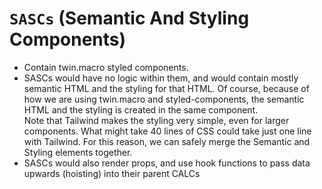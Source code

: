 # `SASCs` (Semantic And Styling Components)

- Contain twin.macro styled components.
- SASCs would have no logic within them, and would contain mostly semantic HTML and the styling for that HTML. Of course, because of how we are using twin.macro and styled-components, the semantic HTML and the styling is created in the same component.  
  Note that Tailwind makes the styling very simple, even for larger components. What might take 40 lines of CSS could take just one line with Tailwind. For this reason, we can safely merge the Semantic and Styling elements together.
- SASCs would also render props, and use hook functions to pass data upwards (hoisting) into their parent CALCs
